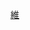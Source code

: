 {{Wikipedia category
| 1 = 
此分類用於偵測方針和指引是否存在保護模板。

為了避免引用錯誤的保護模板，{{IFUT|Policy}}和{{IFUT|Guideline}}會自動偵測頁面的保護狀態和引用保護模板，因此不需要於頁面中直接引用保護模板。

如果方針或指引被收錄至此，屆時請協助移除頁面中的保護模板。
| alt = 
| hidden = true
}}
{{Empty category}}

[[Category:维基百科方针与指引|維]]